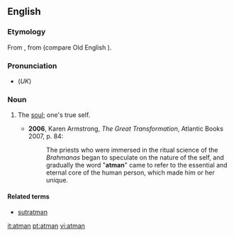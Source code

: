 ==English==
{{wikipedia}}
===Etymology===
From {{etyl|sa|en}} {{term|आत्म‍||wind, breath, soul|tr=Ātmā|sc=Deva|lang=sa}}, from {{proto|Indo-European|lang=en}} (compare Old English {{term|æþm|ǣþm|breath|lang=ang}}).

===Pronunciation===
*(''UK'') {{IPA|/ˈɑːtman/}}

===Noun===
{{en-noun}}

# {{context|Hinduism}} The [[soul]]; one's true self.
#*'''2006''', Karen Armstrong, ''The Great Transformation'', Atlantic Books 2007, p. 84:
#*:The priests who were immersed in the ritual science of the ''Brahmanas'' began to speculate on the nature of the self, and gradually the word "'''atman'''" came to refer to the essential and eternal core of the human person, which made him or her unique.

====Related terms====
*[[sutratman]]

[[it:atman]]
[[pt:atman]]
[[vi:atman]]
